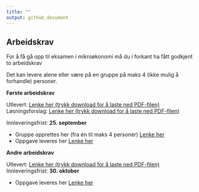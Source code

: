 ```yaml
---
title: ""
output: github_document
---
```


## Arbeidskrav 

For å få gå opp til eksamen i mikroøkonomi må du i forkant ha fått godkjent to arbeidskrav

Det kan levere alene eller være på en gruppe på maks 4 (ikke mulig å forhandle) personer.

**Første arbeidskrav**

Utlevert: [Lenke her (trykk download for å laste ned PDF-filen)](https://github.com/joernih/BOEA203Mikrooekonomi/blob/main/inst/arbeidskrav/Arbeidskrav%201.pdf)
<br>
Løsningsforslag: [Lenke her (trykk download for å laste ned PDF-filen)](https://github.com/joernih/BOEA203Mikrooekonomi/blob/main/inst/arbeidskrav/Arbeidskrav%201_losning.pdf)

Innleveringsfrist: **25. september** 
 
- Gruppe opprettes her (fra én til maks 4 personer) [Lenke her](https://hvl.instructure.com/courses/23179/groups)
- Oppgave leveres her [Lenke her](https://hvl.instructure.com/courses/23179/assignments/58706)

**Andre arbeidskrav**

Utlevert: [Lenke her (trykk download for å laste ned PDF-filen)](https://github.com/joernih/BOEA203Mikrooekonomi/blob/main/inst/arbeidskrav/Arbeidskrav%202.pdf)
<br>
Innleveringsfrist: **30. oktober**

- Oppgave leveres her [Lenke her](https://hvl.instructure.com/courses/23179/assignments/59620)

